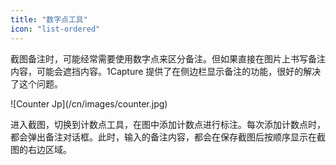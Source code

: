 ```yaml
---
title: "数字点工具"
icon: "list-ordered"
---
```


截图备注时，可能经常需要使用数字点来区分备注。但如果直接在图片上书写备注内容，可能会遮挡内容。1Capture 提供了在侧边栏显示备注的功能，很好的解决了这个问题。

<Frame>
  ![Counter Jp](/cn/images/counter.jpg)
</Frame>

进入截图，切换到计数点工具，在图中添加计数点进行标注。每次添加计数点时，都会弹出备注对话框。此时，输入的备注内容，都会在保存截图后按顺序显示在截图的右边区域。